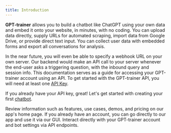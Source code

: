 ```yaml
---
title: Introduction
---
```


**GPT-trainer** allows you to build a chatbot like ChatGPT using your own data and embed it onto your website, 
in minutes, with no coding. You can upload data directly, supply URLs for automated scraping, import data from Google Drive, 
or provide direct text input. You can collect user data with embedded forms and export all conversations for analysis.

In the near future, you will even be able to specify a webhook URL on your own server. 
Our backend would make an API call to your server whenever the end-user asks a triggering question, with the inbound query and session info.
This documentation serves as a guide for accessing your GPT-trainer account using an API. 
To get started with the GPT-trainer API, you will need at least one [API Key](/api-key).

If you already have your API key, great! Let's get started with creating your first [chatbot](/api-usage-example-chatbot).

<CardGroup cols={2}>
  <Card title="Visit GPT-trainer Website" icon="browser" href="https://gpt-trainer.com">
    Review information such as features, use cases, demos, and pricing on our app's home page.
  </Card>
  <Card title="Go to our app" icon="computer-classic" href="https://app.gpt-trainer.com" color="#DD8A2C">
    If you already have an account, you can go directly to our app and use it via our GUI.
  </Card>
  <Card title="Discover API's" icon="code" href="/api-reference/chatbots/create">
    Interact directly with your GPT-trainer account and bot settings via API endpoints.
  </Card>
</CardGroup>